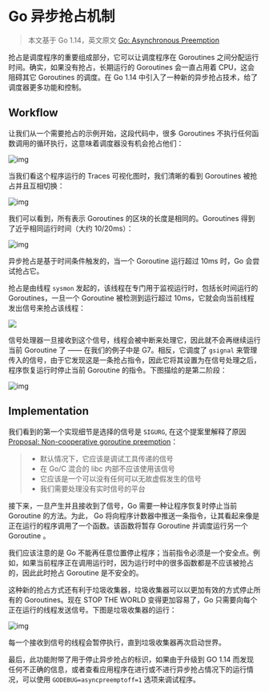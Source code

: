 # Go 异步抢占机制

> 本文基于 Go 1.14，英文原文 [Go: Asynchronous Preemption](https://medium.com/a-journey-with-go/go-asynchronous-preemption-b5194227371c)

抢占是调度程序的重要组成部分，它可以让调度程序在 Goroutines 之间分配运行时间。确实，如果没有抢占，长期运行的 Goroutines 会一直占用着 CPU，这会阻碍其它 Goroutines 的调度。在 Go 1.14 中引入了一种新的异步抢占技术，给了调度器更多功能和控制。

## Workflow

让我们从一个需要抢占的示例开始，这段代码中，很多 Goroutines 不执行任何函数调用的循环执行，这意味着调度器没有机会抢占他们：

![img](https://raw.githubusercontent.com/mylxsw/gallery/main/assets/20210416141508.png)

当我们看这个程序运行的 Traces 可视化图时，我们清晰的看到 Goroutines 被抢占并且互相切换：

![img](https://raw.githubusercontent.com/mylxsw/gallery/main/assets/20210416141656.png)

我们可以看到，所有表示 Goroutines 的区块的长度是相同的。Goroutines 得到了近乎相同运行时间（大约 10/20ms）：

![img](https://raw.githubusercontent.com/mylxsw/gallery/main/assets/20210416141841.png)

异步抢占是基于时间条件触发的，当一个 Goroutine 运行超过 10ms 时，Go 会尝试抢占它。

抢占是由线程 `sysmon` 发起的，该线程在专门用于监视运行时，包括长时间运行的 Goroutines，一旦一个 Goroutine 被检测到运行超过 10ms，它就会向当前线程发出信号来抢占该线程：

![](https://raw.githubusercontent.com/mylxsw/gallery/main/assets/20210416142428.png)

信号处理器一旦接收到这个信号，线程会被中断来处理它，因此就不会再继续运行当前 Goroutine 了 —— 在我们的例子中是 G7。相反，它调度了 `gsignal` 来管理传入的信号，由于它发现这是一条抢占指令，因此它将其设置为在信号处理之后，程序恢复运行时停止当前 Goroutine 的指令。下图描绘的是第二阶段：

![img](https://raw.githubusercontent.com/mylxsw/gallery/main/assets/20210416143000.png)

## Implementation

我们看到的第一个实现细节是选择的信号是 `SIGURG`, 在这个提案里解释了原因 [Proposal: Non-cooperative goroutine preemption](https://github.com/golang/proposal/blob/master/design/24543-non-cooperative-preemption.md)：

> - 默认情况下，它应该是调试工具传递的信号
> - 在 Go/C 混合的 libc 内部不应该使用该信号
> - 它应该是一个可以没有任何可以无故虚假发生的信号
> - 我们需要处理没有实时信号的平台

接下来，一旦产生并且接收到了信号，Go 需要一种让程序恢复时停止当前 Goroutine 的方法。为此， Go 将向程序计数器中推送一条指令，让其看起来像是正在运行的程序调用了一个函数。该函数将暂存 Goroutine 并调度运行另一个 Goroutine 。

我们应该注意的是 Go 不能再任意位置停止程序；当前指令必须是一个安全点。例如，如果当前程序正在调用运行时，因为运行时中的很多函数都是不应该被抢占的，因此此时抢占 Goroutine 是不安全的。

这种新的抢占方式还有利于垃圾收集器，垃圾收集器可以以更加有效的方式停止所有的 Goroutines。现在 STOP THE WORLD 变得更加容易了，Go 只需要向每个正在运行的线程发送信号。下图是垃圾收集器的运行：

![img](https://raw.githubusercontent.com/mylxsw/gallery/main/assets/20210416145507.png)

每一个接收到信号的线程会暂停执行，直到垃圾收集器再次启动世界。

最后，此功能附带了用于停止异步抢占的标识，如果由于升级到 GO 1.14 而发现任何不正确的信息，或者查看应用程序在进行或不进行异步抢占情况下的运行情况，可以使用 `GODEBUG=asyncpreemptoff=1` 选项来调试程序。